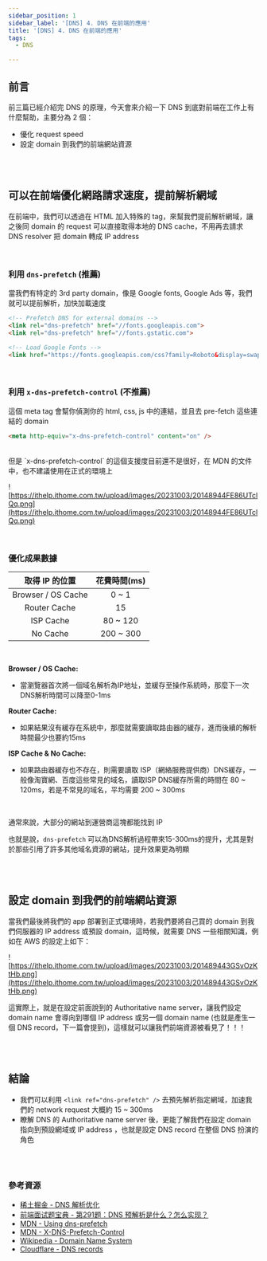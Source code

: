 ```yaml
---
sidebar_position: 1
sidebar_label: '[DNS] 4. DNS 在前端的應用'
title: '[DNS] 4. DNS 在前端的應用'
tags:
  - DNS

---
```


## 前言

前三篇已經介紹完 DNS 的原理，今天會來介紹一下 DNS 到底對前端在工作上有什麼幫助，主要分為 2 個：
- 優化 request speed
- 設定 domain 到我們的前端網站資源

<br /><br />


## 可以在前端優化網路請求速度，提前解析網域

在前端中，我們可以透過在 HTML 加入特殊的 tag，來幫我們提前解析網域，讓之後同 domain 的 request 可以直接取得本地的 DNS cache，不用再去請求 DNS resolver 把 domain 轉成 IP address

<br />

### 利用 `dns-prefetch` (推薦)

當我們有特定的 3rd party domain，像是 Google fonts, Google Ads 等，我們就可以提前解析，加快加載速度

```html
<!-- Prefetch DNS for external domains -->
<link rel="dns-prefetch" href="//fonts.googleapis.com">
<link rel="dns-prefetch" href="//fonts.gstatic.com">

<!-- Load Google Fonts -->
<link href="https://fonts.googleapis.com/css?family=Roboto&display=swap" rel="stylesheet">

```

<br />


### 利用 `x-dns-prefetch-control` (不推薦)

這個 meta tag 會幫你偵測你的 html, css, js 中的連結，並且去 pre-fetch 這些連結的 domain

```html
<meta http-equiv="x-dns-prefetch-control" content="on" />
```

<br />
但是 `x-dns-prefetch-control` 的這個支援度目前還不是很好，在 MDN 的文件中，也不建議使用在正式的環境上

![https://ithelp.ithome.com.tw/upload/images/20231003/20148944FE86UTclQq.png](https://ithelp.ithome.com.tw/upload/images/20231003/20148944FE86UTclQq.png)


<br />

### 優化成果數據

<table>
  <thead>
    <tr>
      <th align="center">取得 IP 的位置</th>
      <th align="center">花費時間(ms)</th>
    </tr>
  </thead>
  <tbody>
    <tr>
      <td align="center">Browser / OS Cache</td>
      <td align="center">0 ~ 1</td>
    </tr>
    <tr>
      <td align="center">Router Cache</td>
      <td align="center">15</td>
    </tr>
    <tr>
      <td align="center">ISP Cache</td>
      <td align="center">80 ~ 120</td>
    </tr>
    <tr>
      <td align="center">No Cache</td>
      <td align="center">200 ~ 300</td>
    </tr>
  </tbody>
</table>

<br />

**Browser / OS Cache:** <br />
- 當瀏覽器首次將一個域名解析為IP地址，並緩存至操作系統時，那麼下一次DNS解析時間可以降至0-1ms

**Router Cache:** <br />
- 如果結果沒有緩存在系統中，那麼就需要讀取路由器的緩存，進而後續的解析時間最少也要約15ms

**ISP Cache & No Cache:** <br />
- 如果路由器緩存也不存在，則需要讀取 ISP（網絡服務提供商）DNS緩存，一般像淘寶網、百度這些常見的域名，讀取ISP DNS緩存所需的時間在 80 ~ 120ms，若是不常見的域名，平均需要 200 ~ 300ms

<br />

通常來說，大部分的網站到運營商這塊都能找到 IP

也就是說，`dns-prefetch` 可以為DNS解析過程帶來15-300ms的提升，尤其是對於那些引用了許多其他域名資源的網站，提升效果更為明顯


<br />
<br />


## 設定 domain 到我們的前端網站資源

當我們最後將我們的 app 部署到正式環境時，若我們要將自己買的 domain 到我們伺服器的 IP address 或預設 domain，這時候，就需要 DNS 一些相關知識，例如在 AWS 的設定上如下：

![https://ithelp.ithome.com.tw/upload/images/20231003/201489443GSvOzKtHb.png](https://ithelp.ithome.com.tw/upload/images/20231003/201489443GSvOzKtHb.png)

這實際上，就是在設定前面說到的 Authoritative name server，讓我們設定 domain name 會導向到哪個 IP address 或另一個 domain name (也就是產生一個 DNS record，下一篇會提到)，這樣就可以讓我們前端資源被看見了！！！


<br /><br />


## 結論
- 我們可以利用 `<link ref="dns-prefetch" />` 去預先解析指定網域，加速我們的 network request 大概約 15 ~ 300ms
- 瞭解 DNS 的 Authoritative name server 後，更能了解我們在設定 domain 指向到預設網域或 IP address ，也就是設定 DNS record 在整個 DNS 扮演的角色

<br /><br />


### 參考資源
- [稀土掘金 - DNS 解析优化](https://juejin.cn/post/7221792648541536317#heading-1)
- [前端面试题宝典 - 第291题：DNS 预解析是什么？怎么实现？](https://fe.ecool.fun/topic-answer/d76e76c3-7400-4c6e-958a-b5f00916d47d)
- [MDN - Using dns-prefetch](https://developer.mozilla.org/en-US/docs/Web/Performance/dns-prefetch)
- [MDN - X-DNS-Prefetch-Control](https://developer.mozilla.org/en-US/docs/Web/HTTP/Headers/X-DNS-Prefetch-Control)
- [Wikipedia - Domain Name System](https://en.wikipedia.org/wiki/Domain_Name_System#Resource_records)
- [Cloudflare - DNS records](https://www.cloudflare.com/learning/dns/dns-records/)


<br />